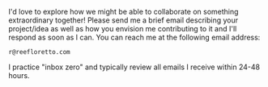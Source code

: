 I'd love to explore how we might be able to collaborate on something
extraordinary together! Please send me a brief email describing your
project/idea as well as how you envision me contributing to it and I'll respond
as soon as I can. You can reach me at the following email address:

```
r@reefloretto.com
```

I practice "inbox zero" and typically review all emails I receive within 24-48
hours.
